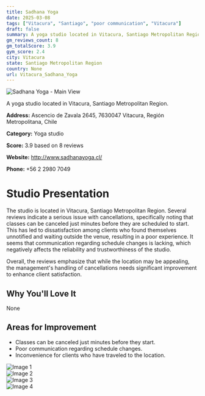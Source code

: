 ```yaml
---
title: Sadhana Yoga
date: 2025-03-08
tags: ["Vitacura", "Santiago", "poor communication", "Vitacura"]  
draft: false
summary: A yoga studio located in Vitacura, Santiago Metropolitan Region.
gm_reviews_count: 8
gm_totalScore: 3.9
gym_score: 2.4
city: Vitacura
state: Santiago Metropolitan Region
country: None
url: Vitacura_Sadhana_Yoga
---
```


<div className="aspect-[16/9] relative my-8">
  <img 
    src="https://lh5.googleusercontent.com/p/AF1QipMuGdY22Ya8S5xyLjcLsKg5dqTbYTryaJ7oAgDd=w1920-h1080-k-no"
    alt="Sadhana Yoga - Main View"
    className="object-cover absolute inset-0 w-full h-full rounded-lg"
  />
</div>

A yoga studio located in Vitacura, Santiago Metropolitan Region.

**Address:** Ascencio de Zavala 2645, 7630047 Vitacura, Región Metropolitana, Chile

**Category:** Yoga studio

**Score:** 3.9 based on 8 reviews

**Website:** http://www.sadhanayoga.cl/

**Phone:** +56 2 2980 7049

# Studio Presentation

The studio is located in Vitacura, Santiago Metropolitan Region. Several reviews indicate a serious issue with cancellations, specifically noting that classes can be canceled just minutes before they are scheduled to start. This has led to dissatisfaction among clients who found themselves unnotified and waiting outside the venue, resulting in a poor experience. It seems that communication regarding schedule changes is lacking, which negatively affects the reliability and trustworthiness of the studio.

Overall, the reviews emphasize that while the location may be appealing, the management's handling of cancellations needs significant improvement to enhance client satisfaction.

## Why You'll Love It

None

## Areas for Improvement

- Classes can be canceled just minutes before they start.
- Poor communication regarding schedule changes.
- Inconvenience for clients who have traveled to the location.

<div className="grid grid-cols-1 xl:grid-cols-2 gap-4 my-8">
<div className="aspect-[4/3] relative"><img src="https://lh3.googleusercontent.com/p/AF1QipN29S0uVtNYYcAWYuE-YZMVviMaktmkMeLQnx_q=w1920-h1080-k-no-pi0-ya19.999996-ro-0-fo100" alt="Image 1" className="object-cover absolute inset-0 w-full h-full rounded-lg" /></div>
<div className="aspect-[4/3] relative"><img src="https://lh3.googleusercontent.com/p/AF1QipOAJsqUaM9JRm8RQOVsGaJ5QMjLDAOUC3q_uFWr=w1920-h1080-k-no-pi0-ya347-ro-0-fo100" alt="Image 2" className="object-cover absolute inset-0 w-full h-full rounded-lg" /></div>
<div className="aspect-[4/3] relative"><img src="https://lh5.googleusercontent.com/p/AF1QipOzY5mifOVwkg3zNVHQrH6upc3N03nDxrs3o2Wv=w1920-h1080-k-no" alt="Image 3" className="object-cover absolute inset-0 w-full h-full rounded-lg" /></div>
<div className="aspect-[4/3] relative"><img src="https://lh3.googleusercontent.com/p/AF1QipNvZZyHn1azPVMizQX_ea_xRJZyWXtyrC2kYXdL=w1920-h1080-k-no-pi-3.826367-ya129.791-ro-0-fo100" alt="Image 4" className="object-cover absolute inset-0 w-full h-full rounded-lg" /></div>
</div>